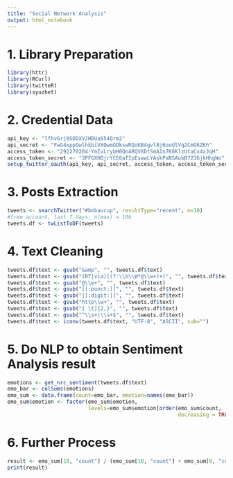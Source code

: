 ---
title: "Social Network Analysis"
output: html_notebook
---

# 1. Library Preparation

```{r Library}
library(httr)
library(RCurl)
library(twitteR)
library(syuzhet)
```


# 2. Credential Data

```{r Credential Data}
api_key <- "lfhvGrj9SODXVJHDUaS54Qrm2"
api_secret <- "FwG4xppQwlhkbiVXQwmGDkswRQoKB4gvl8j6ooUlVq2CmQ6ZKh"
access_token <- "292270204-YmIvLrybH0QoARQVXDtSmA1n7K6KlzUtaCx4xJqH"
access_token_secret <- "3PFGXHOjrYCE6aTIpEsawLYAskPaNSAubB7236jkHhgWo"
setup_twitter_oauth(api_key, api_secret, access_token, access_token_secret)
```

# 3. Posts Extraction

```{r}
tweets <- searchTwitter("#bobaucup", resultType="recent", n=10)
#free account, last 7 days, n(max) = 10k
tweets.df <- twListToDF(tweets)
```

# 4. Text Cleaning

```{r}
tweets.df$text <- gsub("&amp", "", tweets.df$text)
tweets.df$text <- gsub("(RT|via)((?:\\b\\W*@\\w+)+)", "", tweets.df$text)
tweets.df$text <- gsub("@\\w+", "", tweets.df$text)
tweets.df$text <- gsub("[[:punct:]]", "", tweets.df$text)
tweets.df$text <- gsub("[[:digit:]]", "", tweets.df$text)
tweets.df$text <- gsub("http\\w+", "", tweets.df$text)
tweets.df$text <- gsub("[ \t]{2,}", "", tweets.df$text)
tweets.df$text <- gsub("^\\s+|\\s+$", "", tweets.df$text)
tweets.df$text <- iconv(tweets.df$text, "UTF-8", "ASCII", sub="")
```


# 5. Do NLP to obtain Sentiment Analysis result

```{r}
emotions <- get_nrc_sentiment(tweets.df$text)
emo_bar <- colSums(emotions)
emo_sum <- data.frame(count=emo_bar, emotion=names(emo_bar))
emo_sum$emotion <- factor(emo_sum$emotion,
                          levels=emo_sum$emotion[order(emo_sum$count,
                                                       decreasing = TRUE)])
```

# 6. Further Process

```{r}
result <- emo_sum[10, "count"] / (emo_sum[10, "count"] + emo_sum[9, "count"])
print(result)
```